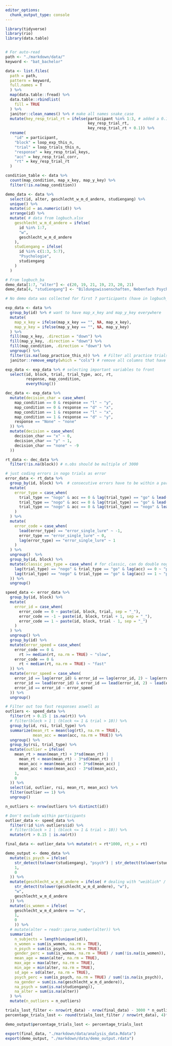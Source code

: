 ```yaml
---
editor_options:
  chunk_output_type: console
---
```

<!-- # Library calls -->
```r
library(tidyverse)
library(rio)
library(data.table)
```

```r

```

<!-- # Reading in data -->
```r
# For auto-read
path <- "./markdown/data/"
keyword <- "bat_bachelor"

data <- list.files(
  path = path,
  pattern = keyword,
  full.names = T
  ) %>%
  map(data.table::fread) %>% 
  data.table::rbindlist(
    fill = TRUE
  ) %>% 
  janitor::clean_names() %>% # make all names snake_case
  mutate(key_resp_trial_rt = ifelse(participant %in% 1:3, # added a 0.1 dead time after first three participants
                                    key_resp_trial_rt,
                                    key_resp_trial_rt + 0.1)) %>% 
  rename(
    "id" = participant,
    "block" = loop_exp_this_n,
    "trial" = loop_trials_this_n,
    "response" = key_resp_trial_keys,
    "acc" = key_resp_trial_corr,
    "rt" = key_resp_trial_rt
  )
```

```r
condition_table <- data %>% 
  count(map_condition, map_x_key, map_y_key) %>% 
  filter(!is.na(map_condition))
```

```r
demo_data <- data %>% 
  select(id, alter, geschlecht_w_m_d_andere, studiengang) %>% 
  unique() %>% 
  mutate(id = as.numeric(id)) %>% 
  arrange(id) %>% 
  mutate( # data from logbuch.xlsx
    geschlecht_w_m_d_andere = ifelse(
      id %in% 1:7,
      "w",
      geschlecht_w_m_d_andere
    ),
    studiengang = ifelse(
      id %in% c(1:3, 5:7),
      "Psychologie",
      studiengang
    )
  )

# From logbuch_ba
demo_data[1:7, "alter"] <- c(20, 19, 21, 19, 23, 20, 21)
demo_data[4, "studiengang"] <- "Bildungswissenschaften, Nebenfach Psychologie"

# No demo data was collected for first 7 participants (have in logbuch_ba.xlsx)
```

<!-- # Filtering out practice trials -->
```r
exp_data <- data %>% 
  group_by(id) %>% # want to have map_x_key and map_y_key everywhere
  mutate(
    map_x_key = ifelse(map_x_key == "", NA, map_x_key),
    map_y_key = ifelse(map_y_key == "", NA, map_y_key)
  ) %>% 
  fill(map_x_key, .direction = "down") %>% 
  fill(map_y_key, .direction = "down") %>% 
  fill(map_condition, .direction = "down") %>% 
  ungroup() %>% 
  filter(is.na(loop_practice_this_n)) %>%  # Filter all practice trials
  janitor::remove_empty(which = "cols") # remove all columns that have just NA, could also remove all empty rows aswell

exp_data <- exp_data %>% # selecting important variables to front
  select(id, block, trial, trial_type, acc, rt,
         response, map_condition,
         everything())
```

```r
dec_data <- exp_data %>% 
  mutate(decision_char = case_when(
    map_condition == 0 & response == "l" ~ "y",
    map_condition == 0 & response == "d" ~ "x",
    map_condition == 1 & response == "l" ~ "x",
    map_condition == 1 & response == "d" ~ "y",
    response == "None" ~ "none"
  )) %>% 
  mutate(decision = case_when(
    decision_char == "x" ~ 0,
    decision_char == "y" ~ 1,
    decision_char == "none" ~ -9
  ))
```

```r
rt_data <- dec_data %>% 
  filter(!is.na(block)) # n.obs should be multiple of 3000
```

```r
# just coding errors in nogo trials as error
error_data <- rt_data %>% 
  group_by(id, block) %>%  # consecutive errors have to be within a participant and block
  mutate(
    error_type = case_when(
      trial_type == "nogo" & acc == 0 & lag(trial_type) == "go" & lead(trial_type) =="go" ~ "error_single_lure",
      trial_type == "nogo" & acc == 0 & lag(trial_type) == "go" & lead(trial_type) == "nogo" ~ "error_double_lure_first",
      trial_type == "nogo" & acc == 0 & lag(trial_type) == "nogo" & lead(trial_type) == "go" ~ "error_double_lure_second",
    )
  ) %>% 
  mutate(
    error_code = case_when(
      lead(error_type) == "error_single_lure" ~ -1,
      error_type == "error_single_lure" ~ 0,
      lag(error_type) == "error_single_lure" ~ 1
    )
  ) %>% 
  ungroup()  %>% 
  group_by(id, block) %>% 
  mutate(classic_pes_type = case_when( # for classic, can do double nogo aswell
    lag(trial_type) == "nogo" & trial_type == "go" & lag(acc) == 0 ~ "post_error",
    lag(trial_type) == "nogo" & trial_type == "go" & lag(acc) == 1 ~ "post_correct"
  )) %>% 
  ungroup()
```

```r
speed_data <- error_data %>% 
  group_by(id, block) %>% 
  mutate(
    error_id = case_when(
      error_code == 0 ~ paste(id, block, trial, sep = "_"),
      error_code == -1 ~ paste(id, block, trial + 1, sep = "_"),
      error_code == 1 ~ paste(id, block, trial - 1, sep = "_")
    )
  ) %>% 
  ungroup() %>% 
  group_by(id) %>% 
  mutate(error_speed = case_when(
    error_code == 0 &
      rt >= median(rt, na.rm = TRUE) ~ "slow",
    error_code == 0 &
      rt < median(rt, na.rm = TRUE) ~ "fast"
  )) %>% 
  mutate(error_speed = case_when(
    error_id == lag(error_id) & error_id == lag(error_id, 2) ~ lag(error_speed),
    error_id == lead(error_id) & error_id == lead(error_id, 2) ~ lead(error_speed),
    error_id == error_id ~ error_speed
  )) %>% 
  ungroup()
```

```r
# Filter out too fast responses aswell as 
outliers <- speed_data %>% 
  filter(rt > 0.15 | is.na(rt)) %>% 
  # filter(block > 1 | (block <= 1 & trial > 10)) %>% 
  group_by(id, rsi, trial_type) %>% 
  summarize(mean_rt = mean(log(rt), na.rm = TRUE),
            mean_acc = mean(acc, na.rm = TRUE)) %>% 
  ungroup() %>% 
  group_by(rsi, trial_type) %>% 
  mutate(outlier = ifelse(
    mean_rt > mean(mean_rt) + 3*sd(mean_rt) |
      mean_rt < mean(mean_rt) - 3*sd(mean_rt) |
      mean_acc > mean(mean_acc) + 3*sd(mean_acc) |
      mean_acc < mean(mean_acc) - 3*sd(mean_acc),
    1,
    0
  )) %>% 
  select(id, outlier, rsi, mean_rt, mean_acc) %>% 
  filter(outlier == 1) %>% 
  ungroup()

n_outliers <- nrow(outliers %>% distinct(id))

# Don't exclude within participants
outlier_data <- speed_data %>% 
  filter(!id %in% outliers$id) %>% 
  # filter(block > 1 | (block <= 1 & trial > 10)) %>% 
  mutate(rt > 0.15 | is.na(rt))

final_data <- outlier_data %>% mutate(rt = rt*1000, rt_s = rt)

```

```r
demo_output <- demo_data %>% 
  mutate(is_psych = ifelse(
    str_detect(tolower(studiengang), "psych") | str_detect(tolower(studiengang), "bildung"),
    1,
    0
  )) %>% 
  mutate(geschlecht_w_m_d_andere = ifelse( # dealing with "weiblich" / "mÃƒÂ¤nnlich"
    str_detect(tolower(geschlecht_w_m_d_andere), "w"),
    "w",
    geschlecht_w_m_d_andere
  )) %>% 
  mutate(is_women = ifelse(
    geschlecht_w_m_d_andere == "w",
    1,
    0
    )) %>% 
  # mutate(alter = readr::parse_number(alter)) %>% 
  summarize(
    n_subjects = length(unique(id)),
    n_women = sum(is_women, na.rm = TRUE),
    n_psych = sum(is_psych, na.rm = TRUE),
    gender_perc = sum(is_women, na.rm = TRUE) / sum(!is.na(is_women)),
    mean_age = mean(alter, na.rm = TRUE),
    max_age = max(alter, na.rm = TRUE),
    min_age = min(alter, na.rm = TRUE),
    sd_age = sd(alter, na.rm = TRUE),
    psych_perc = sum(is_psych, na.rm = TRUE) / sum(!is.na(is_psych)),
    na_gender = sum(is.na(geschlecht_w_m_d_andere)),
    na_psych = sum(is.na(studiengang)),
    na_alter = sum(is.na(alter))
  ) %>% 
  mutate(n_outliers = n_outliers)

```

```r
trials_lost_filter <- nrow(rt_data) - nrow(final_data) - 3000 * n_outliers # lose 3000 trials per outlier
percentage_trials_lost <- round(trials_lost_filter / nrow(rt_data), 4)*100

demo_output$percentage_trials_lost <- percentage_trials_lost
```


```r
export(final_data, "./markdown/data/analysis_data.Rdata")
export(demo_output, "./markdown/data/demo_output.rdata")
```

